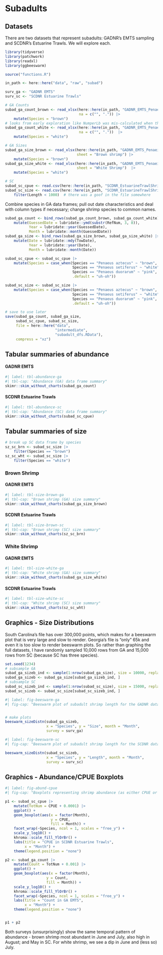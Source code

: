 # Subadults  

## Datasets  

There are two datasets that represent subadults: GADNR's EMTS sampling and SCDNR's Estuarine Trawls. We will explore each.  

```r
library(tidyverse)
library(patchwork)
library(readxl)
library(ggbeeswarm)

source("functions.R")

in_path <- here::here("data", "raw", "subad")

surv_ga <- "GADNR EMTS"
surv_sc <- "SCDNR Estuarine Trawls"
```

```r
# GA Counts
subad_ga_count_brown <- read_xlsx(here::here(in_path, "GADNR_EMTS_PenaeidShrimp_Brown_Count_thru2021.xlsx"),
                                  na = c("", ".")) |> 
    mutate(Species = "brown")
# looks from early exploration like NumperLb was mis-calculated when the sample weight wasn't the typical 1360.78 - it used that value anyway (this happened when catch was low)
subad_ga_count_white <- read_xlsx(here::here(in_path, "GADNR_EMTS_PenaeidShrimp_White_Count_thru2021.xlsx"),
                                  na = c("", "."))  |> 
    mutate(Species = "white")

# GA Sizes
subad_ga_size_brown <- read_xlsx(here::here(in_path, "GADNR_EMTS_PenaeidShrimp_SIZE_thru2021.xlsx"),
                                 sheet = "Brown shrimp") |> 
    mutate(Species = "brown")
subad_ga_size_white <- read_xlsx(here::here(in_path, "GADNR_EMTS_PenaeidShrimp_SIZE_thru2021.xlsx"),
                                 sheet = "White Shrimp")  |> 
    mutate(Species = "white")

# SC
subad_sc_cpue <- read.csv(here::here(in_path, "SCDNR_EstuarineTrawlShrimpCPUE.csv"))
subad_sc_size <- read.csv(here::here(in_path, "SCDNR_EstuarineTrawlShrimpSize.csv")) |> 
    filter(Length < 1000)  # there was a goof in the file somewhere
```

Combine species in GA data frames; pull out date characteristics and deal with column types if necessary; change shrimp species to common names.    

```r
subad_ga_count <- bind_rows(subad_ga_count_brown, subad_ga_count_white) |> 
    mutate(GuessedDate = lubridate::ymd(substr(RefNum, 3, 8)),
           Year = lubridate::year(GuessedDate),
           Month = lubridate::month(GuessedDate))
subad_ga_size <- bind_rows(subad_ga_size_brown, subad_ga_size_white) |> 
    mutate(Date = lubridate::mdy(TowDate),
           Year = lubridate::year(Date),
           Month = lubridate::month(Date))

subad_sc_cpue <- subad_sc_cpue |> 
    mutate(Species = case_when(Species == "Penaeus aztecus" ~ "brown",
                               Species == "Penaeus setiferus" ~ "white",
                               Species == "Penaeus duorarum" ~ "pink",
                               .default = "uh-oh"))

subad_sc_size <- subad_sc_size |> 
    mutate(Species = case_when(Species == "Penaeus aztecus" ~ "brown",
                               Species == "Penaeus setiferus" ~ "white",
                               Species == "Penaeus duorarum" ~ "pink",
                               .default = "uh-oh"))
```


```r
# save to use later
save(subad_ga_count, subad_ga_size,
     subad_sc_cpue, subad_sc_size,
     file = here::here("data",
                       "intermediate",
                       "subadult_dfs.RData"),
     compress = "xz")
```


## Tabular summaries of abundance  

#### GADNR EMTS  

```r
#| label: tbl-abundance-ga
#| tbl-cap: "Abundance (GA) data frame summary"
skimr::skim_without_charts(subad_ga_count)
```

#### SCDNR Estuarine Trawls  

```r
#| label: tbl-abundance-sc
#| tbl-cap: "Abundance (SC) data frame summary"
skimr::skim_without_charts(subad_sc_cpue)
```


## Tabular summaries of size   

```r
# break up SC data frame by species
sz_sc_brn <- subad_sc_size |> 
    filter(Species == "brown")
sz_sc_wht <- subad_sc_size |> 
    filter(Species == "white")
```

### Brown Shrimp  

#### GADNR EMTS  

```r
#| label: tbl-size-brown-ga
#| tbl-cap: "Brown shrimp (GA) size summary"
skimr::skim_without_charts(subad_ga_size_brown)
```

#### SCDNR Estuarine Trawls  

```r
#| label: tbl-size-brown-sc
#| tbl-cap: "Brown shrimp (SC) size summary"
skimr::skim_without_charts(sz_sc_brn)
```

### White Shrimp  

#### GADNR EMTS  

```r
#| label: tbl-size-white-ga
#| tbl-cap: "White shrimp (GA) size summary"
skimr::skim_without_charts(subad_ga_size_white)
```

#### SCDNR Estuarine Trawls  

```r
#| label: tbl-size-white-sc
#| tbl-cap: "White shrimp (SC) size summary"
skimr::skim_without_charts(sz_sc_wht)
```

## Graphics - Size Distributions  

South Carolina's file has over 300,000 points, which makes for a beeswarm plot that is very large and slow to render. Georgia's file is "only" 65k and even it is too slow to render beeswarm plots. So rather than graphing the full datasets, I have randomly sampled 10,000 rows from GA and 15,000 rows from SC (because SC has three species).  

```r
set.seed(1234)
# subsample GA
subad_ga_sizeb_ind <- sample(1:nrow(subad_ga_size), size = 10000, replace = FALSE)
subad_ga_sizeb <- subad_ga_size[subad_ga_sizeb_ind, ]
# subsample SC
subad_sc_sizeb_ind <- sample(1:nrow(subad_sc_size), size = 15000, replace = FALSE)
subad_sc_sizeb <- subad_sc_size[subad_sc_sizeb_ind, ]
```

```r
#| label: fig-beeswarm-ga
#| fig-cap: "Beeswarm plot of subadult shrimp length for the GADNR data. Points represent measurements of individual shrimp, and are colored by the month in which they were captured. The y-axis represents length. More points spread out along the x-axis for a given length means that there were more individuals of that length captured than regions where points remain closer to the center."


# make plots
beeswarm_sizeDistn(subad_ga_sizeb,
                   x = "Species", y = "Size", month = "Month",
                   survey = surv_ga)
```

```r
#| label: fig-beeswarm-sc
#| fig-cap: "Beeswarm plot of subadult shrimp length for the SCDNR data. Points represent measurements of individual shrimp, and are colored by the month in which they were captured. The y-axis represents length. More points spread out along the x-axis for a given length means that there were more individuals of that length captured than regions where points remain closer to the center."

beeswarm_sizeDistn(subad_sc_sizeb,
                   x = "Species", y = "Length", month = "Month",
                   survey = surv_sc)
```


## Graphics - Abundance/CPUE Boxplots  

```r
#| label: fig-abund-cpue
#| fig-cap: "Boxplots representing shrimp abundance (as either CPUE or count, depending on the survey) by month. Note the log10-scaled y-axes."

p1 <- subad_sc_cpue |> 
    mutate(TotNum = CPUE + 0.0001) |> 
    ggplot() + 
    geom_boxplot(aes(x = factor(Month),
                     y = CPUE,
                     fill = Month)) +
    facet_wrap(~Species, ncol = 1, scales = "free_y") +
    scale_y_log10() +
    khroma::scale_fill_YlOrBr() +
    labs(title = "CPUE in SCDNR Estuarine Trawls",
         x = "Month") +
    theme(legend.position = "none")

p2 <- subad_ga_count |> 
    mutate(Count = TotNum + 0.001) |> 
    ggplot() +
    geom_boxplot(aes(x = factor(Month),
                   y = Count,
                   fill = Month)) +
    scale_y_log10() +
    khroma::scale_fill_YlOrBr() +
    facet_wrap(~Species, ncol = 1, scales = "free_y") +
    labs(title = "Count in GA EMTS",
         x = "Month") +
    theme(legend.position = "none")


p1 + p2

```

Both surveys (unsurprisingly) show the same temporal pattern of abundance - brown shrimp most abundant in June and July, also high in August; and May in SC. For white shrimp, we see a dip in June and (less so) July.  
